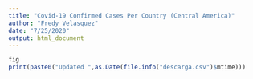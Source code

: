 ```yaml
---
title: "Covid-19 Confirmed Cases Per Country (Central America)"
author: "Fredy Velasquez"
date: "7/25/2020"
output: html_document
---
```



```r
fig
print(paste0("Updated ",as.Date(file.info("descarga.csv")$mtime)))
```
